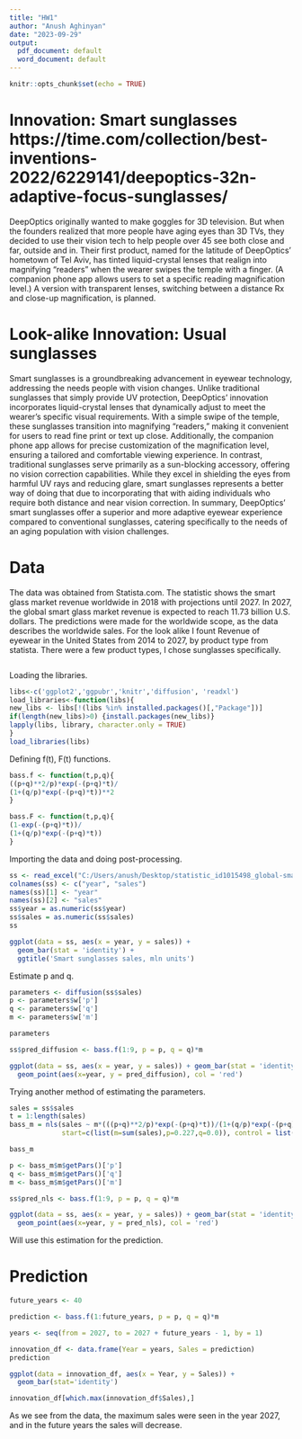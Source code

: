 ```yaml
---
title: "HW1"
author: "Anush Aghinyan"
date: "2023-09-29"
output:
  pdf_document: default
  word_document: default
---
```


```r
knitr::opts_chunk$set(echo = TRUE)
```

# Innovation: Smart sunglasses https://time.com/collection/best-inventions-2022/6229141/deepoptics-32n-adaptive-focus-sunglasses/
  DeepOptics originally wanted to make goggles for 3D television. But when the founders realized that more people have aging eyes than 3D TVs, they decided to use their vision tech to help people over 45 see both close and far, outside and in. Their first product, named for the latitude of DeepOptics’ hometown of Tel Aviv, has tinted liquid-­crystal lenses that realign into magnifying “readers” when the wearer swipes the temple with a finger. (A companion phone app allows users to set a specific reading magnification level.) A version with transparent lenses, switching between a distance Rx and close-up magnification, is planned.
  
  
# Look-alike Innovation: Usual sunglasses
 Smart sunglasses is a groundbreaking advancement in eyewear technology, addressing the needs people with vision changes. Unlike traditional sunglasses that simply provide UV protection, DeepOptics' innovation incorporates liquid-crystal lenses that dynamically adjust to meet the wearer's specific visual requirements. With a simple swipe of the temple, these sunglasses transition into magnifying "readers," making it convenient for users to read fine print or text up close. Additionally, the companion phone app allows for precise customization of the magnification level, ensuring a tailored and comfortable viewing experience.
In contrast, traditional sunglasses serve primarily as a sun-blocking accessory, offering no vision correction capabilities. While they excel in shielding the eyes from harmful UV rays and reducing glare, smart sunglasses represents a better way of doing that due to incorporating that with aiding individuals who require both distance and near vision correction. 
In summary, DeepOptics' smart sunglasses offer a superior and more adaptive eyewear experience compared to conventional sunglasses, catering specifically to the needs of an aging population with vision challenges.
 

# Data
  The data was obtained from Statista.com.  The statistic shows the smart glass market revenue worldwide in 2018 with projections until 2027. In 2027, the global smart glass market revenue is expected to reach 11.73 billion U.S. dollars. 
  The predictions were made for the worldwide scope, as the data describes the worldwide sales.
  For the look alike I fount Revenue of eyewear in the United States from 2014 to 2027, by product type from statista. There were a few product types, I chose sunglasses specifically. 
  
```r
```

Loading the libraries.

```r
libs<-c('ggplot2','ggpubr','knitr','diffusion', 'readxl')
load_libraries<-function(libs){
new_libs <- libs[!(libs %in% installed.packages()[,"Package"])]
if(length(new_libs)>0) {install.packages(new_libs)}
lapply(libs, library, character.only = TRUE)
}
load_libraries(libs)
```

Defining f(t), F(t) functions.

```r
bass.f <- function(t,p,q){
((p+q)**2/p)*exp(-(p+q)*t)/
(1+(q/p)*exp(-(p+q)*t))**2
}

bass.F <- function(t,p,q){
(1-exp(-(p+q)*t))/
(1+(q/p)*exp(-(p+q)*t))
}
```

Importing the data and doing post-processing.

```r
ss <- read_excel("C:/Users/anush/Desktop/statistic_id1015498_global-smart-glass-market-size-2018-2027.xlsx", sheet=2)
colnames(ss) <- c("year", "sales")
names(ss)[1] <- "year"
names(ss)[2] <- "sales"
ss$year = as.numeric(ss$year)
ss$sales = as.numeric(ss$sales) 
ss
```
```r
ggplot(data = ss, aes(x = year, y = sales)) +
  geom_bar(stat = 'identity') +
  ggtitle('Smart sunglasses sales, mln units')
```

Estimate p and q.

```r
parameters <- diffusion(ss$sales)
p <- parameters$w['p']
q <- parameters$w['q']
m <- parameters$w['m']

parameters
```
```r
ss$pred_diffusion <- bass.f(1:9, p = p, q = q)*m

ggplot(data = ss, aes(x = year, y = sales)) + geom_bar(stat = 'identity') +
  geom_point(aes(x=year, y = pred_diffusion), col = 'red')
```
Trying another method of estimating the parameters.

```r
sales = ss$sales
t = 1:length(sales)
bass_m = nls(sales ~ m*(((p+q)**2/p)*exp(-(p+q)*t))/(1+(q/p)*exp(-(p+q)*t))**2,
             start=c(list(m=sum(sales),p=0.227,q=0.0)), control = list(maxiter=5000, tol = 8))

bass_m
```
```r
p <- bass_m$m$getPars()['p']
q <- bass_m$m$getPars()['q']
m <- bass_m$m$getPars()['m']

ss$pred_nls <- bass.f(1:9, p = p, q = q)*m

ggplot(data = ss, aes(x = year, y = sales)) + geom_bar(stat = 'identity') +
  geom_point(aes(x=year, y = pred_nls), col = 'red')
```

Will use this estimation for the prediction.

# Prediction

```r
future_years <- 40

prediction <- bass.f(1:future_years, p = p, q = q)*m

years <- seq(from = 2027, to = 2027 + future_years - 1, by = 1)

innovation_df <- data.frame(Year = years, Sales = prediction)
prediction
```
```r
ggplot(data = innovation_df, aes(x = Year, y = Sales)) +
  geom_bar(stat='identity')
```
```r
innovation_df[which.max(innovation_df$Sales),]
```

As we see from the data, the maximum sales were seen in the year 2027, and in the future years the sales will decrease.
